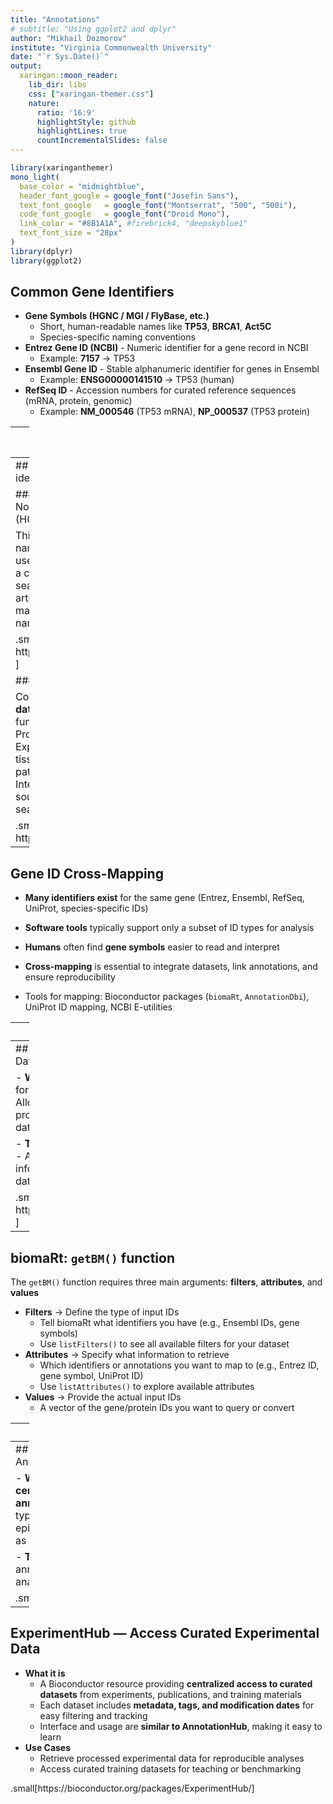 ```yaml
---
title: "Annotations"
# subtitle: "Using ggplot2 and dplyr"
author: "Mikhail Dozmorov"
institute: "Virginia Commonwealth University"
date: "`r Sys.Date()`"
output:
  xaringan::moon_reader:
    lib_dir: libs
    css: ["xaringan-themer.css"]
    nature:
      ratio: '16:9'
      highlightStyle: github
      highlightLines: true
      countIncrementalSlides: false
---
```


```r
library(xaringanthemer)
mono_light(
  base_color = "midnightblue",
  header_font_google = google_font("Josefin Sans"),
  text_font_google   = google_font("Montserrat", "500", "500i"),
  code_font_google   = google_font("Droid Mono"),
  link_color = "#8B1A1A", #firebrick4, "deepskyblue1"
  text_font_size = "28px"
)
library(dplyr)
library(ggplot2)
```

<!-- HTML style block -->
<style>
.large { font-size: 130%; }
.small { font-size: 70%; }
.tiny { font-size: 40%; }
</style>

## Common Gene Identifiers  

- **Gene Symbols (HGNC / MGI / FlyBase, etc.)**  
  - Short, human-readable names like **TP53**, **BRCA1**, **Act5C**  
  - Species-specific naming conventions  


- **Entrez Gene ID (NCBI)** - Numeric identifier for a gene record in NCBI  
  - Example: **7157** → TP53  


- **Ensembl Gene ID**  - Stable alphanumeric identifier for genes in Ensembl  
  - Example: **ENSG00000141510** → TP53 (human)  


- **RefSeq ID**  - Accession numbers for curated reference sequences (mRNA, protein, genomic)  
  - Example: **NM_000546** (TP53 mRNA), **NP_000537** (TP53 protein)  

---
## Common Gene Identifiers  

- **UniProt / SwissProt ID**  - Protein-centric identifier for curated protein entries  
  - Example: **P04637** → TP53  


- **Other species-specific IDs**  
  - MGI (mouse): **MGI:98729**  
  - FlyBase (Drosophila): **FBgn0000017**  
  - WormBase (C. elegans): **WBGene00006711**  


- **Key Notes**  
  - IDs are often cross-referenced using databases or Bioconductor packages (e.g., `biomaRt`, `org.Hs.eg.db`)  
  - Choosing the correct ID type is critical for data integration and reproducibility  

---
## Standardized gene identifiers

### HUGO Gene Nomenclature Committee (HGNC) Gene Names

This resource lists gene name synonyms, which is useful if you are conducting a comprehensive literature search and need to find articles about a gene that may have been called other names in the past.

.small[ https://www.genenames.org/ ]

### GeneCards

Comprehensive **human gene database** providing Gene function and descriptions, Protein information,  Expression patterns across tissues, Related diseases, pathways, and drugs. Integrates data from multiple sources into a single searchable platform

.small[ http://www.genecards.org/] 

---
## Gene ID Cross-Mapping  

- **Many identifiers exist** for the same gene (Entrez, Ensembl, RefSeq, UniProt, species-specific IDs)  

- **Software tools** typically support only a subset of ID types for analysis  

- **Humans** often find **gene symbols** easier to read and interpret  

- **Cross-mapping** is essential to integrate datasets, link annotations, and ensure reproducibility  

- Tools for mapping: Bioconductor packages (`biomaRt`, `AnnotationDbi`), UniProt ID mapping, NCBI E-utilities  

---
## Gene ID Challenges

- **Mapping errors**  
  - Be careful with **1-to-many or many-to-1 mappings**  
  - Cross-referencing across databases may not always be perfect  


- **Gene name ambiguity**  
  - Aliases can cause confusion (e.g., **FLJ92943**, **LFS1**, **TRP53**, **p53**)  
  - Prefer using **official gene symbols** (e.g., **TP53**)  


- **Spreadsheet pitfalls**  
  - Excel may auto-convert names like **OCT4 → October 4**  
  - Use “paste as text” or alternative tools to avoid data corruption  


- **Incomplete cross-mapping**  
  - Some IDs may be missing due to version mismatches or database updates  
  - Combine multiple sources to maximize coverage and reliability  

---
## biomaRt — Accessing Bioinformatics Databases in R  

- **What it is**  
  - An R/Bioconductor package for querying Ensembl directly from R  
  - Allows retrieval of gene, transcript, and protein annotations  
  - Access a variety of datasets: human, mouse, and other species  

- **Typical Use Cases**  
  - Gene ID conversion  
  - Annotating gene lists with functional information  
  - Integrating multiple genomic datasets  

.small[ https://bioconductor.org/packages/biomaRt/ ]

---
## biomaRt: `getBM()` function  

The `getBM()` function requires three main arguments: **filters**, **attributes**, and **values**  

- **Filters** → Define the type of input IDs  
  - Tell biomaRt what identifiers you have (e.g., Ensembl IDs, gene symbols)  
  - Use `listFilters()` to see all available filters for your dataset  

- **Attributes** → Specify what information to retrieve  
  - Which identifiers or annotations you want to map to (e.g., Entrez ID, gene symbol, UniProt ID)  
  - Use `listAttributes()` to explore available attributes  

- **Values** → Provide the actual input IDs  
  - A vector of the gene/protein IDs you want to query or convert  

---
## biomaRt Gotchas

- **Host / Database Version**  
  - Defines which Ensembl version you are querying  
  - For **gene ID conversion**, use the **latest database** to ensure up-to-date mappings  

- **Genome Assembly Considerations**  
  - For **genomic coordinates**, select the database that matches the **genome assembly version** of interest (e.g., GRCh38 vs GRCh37)  
  - Mismatched assemblies can lead to incorrect coordinates or failed queries  

**Always double-check your dataset’s genome assembly version and Ensembl version before retrieving data**

---
## AnnotationHub — Centralized Access to Genomic Annotations  

- **What it is**  
  - A Bioconductor resource providing **centralized access to a wide variety of genomic annotation data**  
  - Supports multiple species and data types (e.g., genes, transcripts, regulatory regions, epigenomic marks)  
  - Integrates data from sources such as Ensembl, UCSC, and GEO  

- **Typical Use Cases**  
  - Retrieve gene/genomic region annotation datasets
  - Access epigenomic datasets for analysis  

.small[https://bioconductor.org/packages/AnnotationHub/]

---
## ExperimentHub — Access Curated Experimental Data  

- **What it is**  
  - A Bioconductor resource providing **centralized access to curated datasets** from experiments, publications, and training materials  
  - Each dataset includes **metadata, tags, and modification dates** for easy filtering and tracking  
  - Interface and usage are **similar to AnnotationHub**, making it easy to learn  

- **Use Cases**  
  - Retrieve processed experimental data for reproducible analyses  
  - Access curated training datasets for teaching or benchmarking  

.small[https://bioconductor.org/packages/ExperimentHub/]

